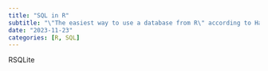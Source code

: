 ```yaml
---
title: "SQL in R"
subtitle: "\"The easiest way to use a database from R\" according to Hadley Wickham"
date: "2023-11-23"
categories: [R, SQL]
---
```


RSQLite